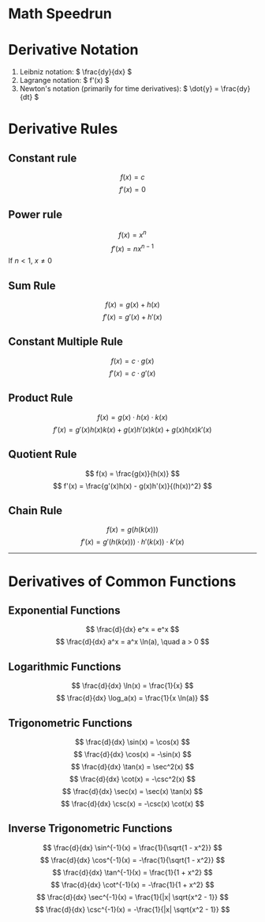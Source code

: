 # Math Speedrun

# Derivative Notation 

1. Leibniz notation: $ \frac{dy}{dx} $ 
2. Lagrange notation: $ f'(x) $ 
3. Newton's notation (primarily for time derivatives): $ \dot{y} = \frac{dy}{dt} $

# Derivative Rules

## Constant rule
$$ f(x) = c $$
$$ f'(x) = 0 $$ 

## Power rule 
$$ f(x) = x^n $$
$$ f'(x) = nx^{n-1} $$ 
If $n < 1$, $x \neq 0$

## Sum Rule
$$ f(x) = g(x) + h(x) $$
$$ f'(x) = g'(x) + h'(x) $$ 

## Constant Multiple Rule
$$ f(x) = c \cdot g(x) $$
$$ f'(x) = c \cdot g'(x) $$

## Product Rule
$$ f(x) = g(x) \cdot h(x) \cdot k(x) $$
$$ f'(x) = g'(x)h(x)k(x) + g(x)h'(x)k(x) + g(x)h(x)k'(x) $$

## Quotient Rule
$$ f(x) = \frac{g(x)}{h(x)} $$
$$ f'(x) = \frac{g'(x)h(x) - g(x)h'(x)}{(h(x))^2} $$

## Chain Rule
$$ f(x) = g(h(k(x))) $$
$$ f'(x) = g'(h(k(x))) \cdot h'(k(x)) \cdot k'(x) $$

---

# Derivatives of Common Functions

## Exponential Functions
$$ \frac{d}{dx} e^x = e^x $$
$$ \frac{d}{dx} a^x = a^x \ln(a), \quad a > 0 $$

## Logarithmic Functions
$$ \frac{d}{dx} \ln(x) = \frac{1}{x} $$
$$ \frac{d}{dx} \log_a(x) = \frac{1}{x \ln(a)} $$

## Trigonometric Functions
$$ \frac{d}{dx} \sin(x) = \cos(x) $$
$$ \frac{d}{dx} \cos(x) = -\sin(x) $$
$$ \frac{d}{dx} \tan(x) = \sec^2(x) $$
$$ \frac{d}{dx} \cot(x) = -\csc^2(x) $$
$$ \frac{d}{dx} \sec(x) = \sec(x) \tan(x) $$
$$ \frac{d}{dx} \csc(x) = -\csc(x) \cot(x) $$

## Inverse Trigonometric Functions
$$ \frac{d}{dx} \sin^{-1}(x) = \frac{1}{\sqrt{1 - x^2}} $$
$$ \frac{d}{dx} \cos^{-1}(x) = -\frac{1}{\sqrt{1 - x^2}} $$
$$ \frac{d}{dx} \tan^{-1}(x) = \frac{1}{1 + x^2} $$
$$ \frac{d}{dx} \cot^{-1}(x) = -\frac{1}{1 + x^2} $$
$$ \frac{d}{dx} \sec^{-1}(x) = \frac{1}{|x| \sqrt{x^2 - 1}} $$
$$ \frac{d}{dx} \csc^{-1}(x) = -\frac{1}{|x| \sqrt{x^2 - 1}} $$

